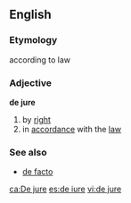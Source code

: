 ==English==
===Etymology===
{{L.}} according to law
===Adjective===
'''de jure'''
# by [[right]]
# in [[accordance]] with the [[law]]

===See also===
* [[de facto]]

[[ca:De jure]]
[[es:de iure]]
[[vi:de jure]]